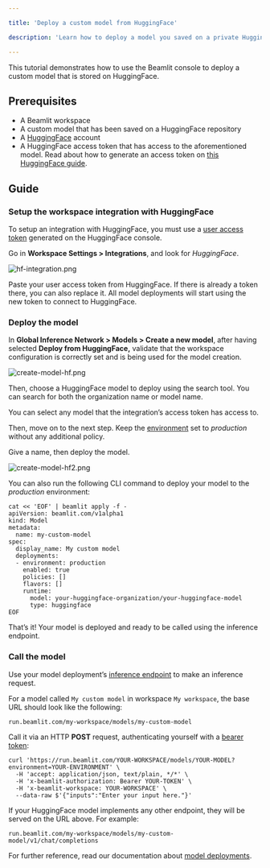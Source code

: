 ```yaml
---

title: 'Deploy a custom model from HuggingFace'

description: 'Learn how to deploy a model you saved on a private HuggingFace repository.'

---
```


This tutorial demonstrates how to use the Beamlit console to deploy a custom model that is stored on HuggingFace.

## Prerequisites

- A Beamlit workspace
- A custom model that has been saved on a HuggingFace repository
- A [HuggingFace](https://huggingface.co/) account
- A HuggingFace access token that has access to the aforementioned model. Read about how to generate an access token on [this HuggingFace guide](https://huggingface.co/docs/hub/security-tokens).

## Guide

### Setup the workspace integration with HuggingFace

To setup an integration with HuggingFace, you must use a [user access token](https://huggingface.co/docs/hub/security-tokens) generated on the HuggingFace console.

Go in **Workspace Settings > Integrations**, and look for *HuggingFace*.

![hf-integration.png](Deploy-a-custom-model-from-HuggingFace/hf-integration.png)

Paste your user access token from HuggingFace. If there is already a token there, you can also replace it. All model deployments will start using the new token to connect to HuggingFace.

### Deploy the model

In **Global Inference Network > Models > Create a new model**, after having selected **Deploy from HuggingFace,** validate that the workspace configuration is correctly set and is being used for the model creation.

![create-model-hf.png](Deploy-a-custom-model-from-HuggingFace/create-model-hf.png)

Then, choose a HuggingFace model to deploy using the search tool. You can search for both the organization name or model name. 

<Info>You can select any model that the integration’s access token has access to.</Info>

Then, move on to the next step. Keep the [environment](../Model-Governance/Environments.md) set to *production* without any additional policy. 

Give a name, then deploy the model.

![create-model-hf2.png](Deploy-a-custom-model-from-HuggingFace/create-model-hf2.png)

You can also run the following CLI command to deploy your model to the *production* environment: 

```
cat << 'EOF' | beamlit apply -f -
apiVersion: beamlit.com/v1alpha1
kind: Model
metadata:
  name: my-custom-model
spec:
  display_name: My custom model
  deployments:
  - environment: production
    enabled: true
    policies: []
    flavors: []
    runtime:
      model: your-huggingface-organization/your-huggingface-model
      type: huggingface
EOF
```

That’s it! Your model is deployed and ready to be called using the inference endpoint.

### Call the model

Use your model deployment’s [inference endpoint](../Models/Query-a-model.md) to make an inference request. 

For a model called `My custom model` in workspace `My workspace`, the base URL should look like the following:

`run.beamlit.com/my-workspace/models/my-custom-model`

Call it via an HTTP **POST** request, authenticating yourself with a [bearer token](../Security/Access-tokens.md):

```
curl 'https://run.beamlit.com/YOUR-WORKSPACE/models/YOUR-MODEL?environment=YOUR-ENVIRONMENT' \
  -H 'accept: application/json, text/plain, */*' \
  -H 'x-beamlit-authorization: Bearer YOUR-TOKEN' \
  -H 'x-beamlit-workspace: YOUR-WORKSPACE' \
  --data-raw $'{"inputs":"Enter your input here."}'
```

If your HuggingFace model implements any other endpoint, they will be served on the URL above. For example:

`run.beamlit.com/my-workspace/models/my-custom-model/v1/chat/completions`

For further reference, read our documentation about [model deployments](../Models/Model-deployment.md).